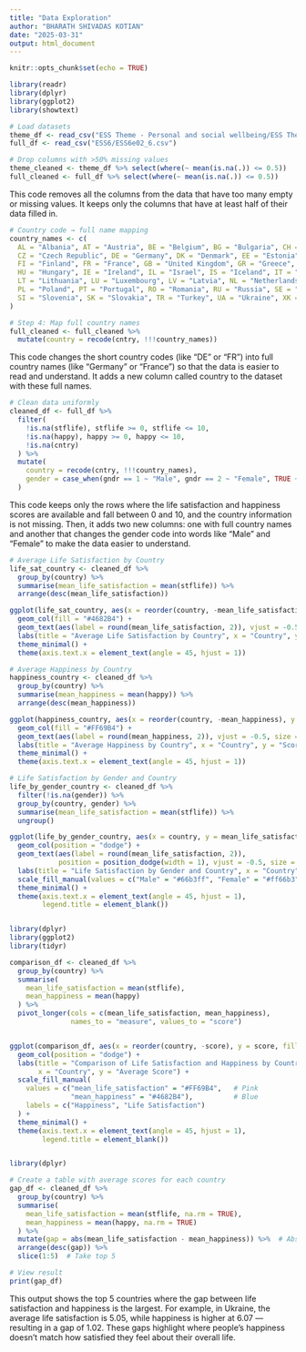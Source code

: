 ```yaml
---
title: "Data Exploration"
author: "BHARATH SHIVADAS KOTIAN"
date: "2025-03-31"
output: html_document
---
```


```r
knitr::opts_chunk$set(echo = TRUE)
```


```r
library(readr)
library(dplyr)
library(ggplot2)
library(showtext)
```

```r
# Load datasets
theme_df <- read_csv("ESS Theme - Personal and social wellbeing/ESS Theme - Personal and social wellbeing.csv")
full_df <- read_csv("ESS6/ESS6e02_6.csv")
```

```r
# Drop columns with >50% missing values
theme_cleaned <- theme_df %>% select(where(~ mean(is.na(.)) <= 0.5))
full_cleaned <- full_df %>% select(where(~ mean(is.na(.)) <= 0.5))
```

This code removes all the columns from the data that have too many empty or missing values. It keeps only the columns that have at least half of their data filled in.

```r
# Country code → full name mapping
country_names <- c(
  AL = "Albania", AT = "Austria", BE = "Belgium", BG = "Bulgaria", CH = "Switzerland", CY = "Cyprus",
  CZ = "Czech Republic", DE = "Germany", DK = "Denmark", EE = "Estonia", ES = "Spain",
  FI = "Finland", FR = "France", GB = "United Kingdom", GR = "Greece", HR = "Croatia",
  HU = "Hungary", IE = "Ireland", IL = "Israel", IS = "Iceland", IT = "Italy",
  LT = "Lithuania", LU = "Luxembourg", LV = "Latvia", NL = "Netherlands", NO = "Norway",
  PL = "Poland", PT = "Portugal", RO = "Romania", RU = "Russia", SE = "Sweden",
  SI = "Slovenia", SK = "Slovakia", TR = "Turkey", UA = "Ukraine", XK = "Kosovo"
)

# Step 4: Map full country names
full_cleaned <- full_cleaned %>%
  mutate(country = recode(cntry, !!!country_names))
```

This code changes the short country codes (like "DE" or "FR") into full country names (like "Germany" or "France") so that the data is easier to read and understand. It adds a new column called country to the dataset with these full names.


```r
# Clean data uniformly
cleaned_df <- full_df %>%
  filter(
    !is.na(stflife), stflife >= 0, stflife <= 10,
    !is.na(happy), happy >= 0, happy <= 10,
    !is.na(cntry)
  ) %>%
  mutate(
    country = recode(cntry, !!!country_names),
    gender = case_when(gndr == 1 ~ "Male", gndr == 2 ~ "Female", TRUE ~ NA_character_)
  )


```

This code keeps only the rows where the life satisfaction and happiness scores are available and fall between 0 and 10, and the country information is not missing. Then, it adds two new columns: one with full country names and another that changes the gender code into words like "Male" and "Female" to make the data easier to understand.


```r
# Average Life Satisfaction by Country
life_sat_country <- cleaned_df %>%
  group_by(country) %>%
  summarise(mean_life_satisfaction = mean(stflife)) %>%
  arrange(desc(mean_life_satisfaction))

ggplot(life_sat_country, aes(x = reorder(country, -mean_life_satisfaction), y = mean_life_satisfaction)) +
  geom_col(fill = "#4682B4") +
  geom_text(aes(label = round(mean_life_satisfaction, 2)), vjust = -0.5, size = 3.5) +
  labs(title = "Average Life Satisfaction by Country", x = "Country", y = "Score") +
  theme_minimal() +
  theme(axis.text.x = element_text(angle = 45, hjust = 1))

```

```r
# Average Happiness by Country
happiness_country <- cleaned_df %>%
  group_by(country) %>%
  summarise(mean_happiness = mean(happy)) %>%
  arrange(desc(mean_happiness))

ggplot(happiness_country, aes(x = reorder(country, -mean_happiness), y = mean_happiness)) +
  geom_col(fill = "#FF69B4") +
  geom_text(aes(label = round(mean_happiness, 2)), vjust = -0.5, size = 3.5) +
  labs(title = "Average Happiness by Country", x = "Country", y = "Score") +
  theme_minimal() +
  theme(axis.text.x = element_text(angle = 45, hjust = 1))


```


```r
# Life Satisfaction by Gender and Country
life_by_gender_country <- cleaned_df %>%
  filter(!is.na(gender)) %>%
  group_by(country, gender) %>%
  summarise(mean_life_satisfaction = mean(stflife)) %>%
  ungroup()

ggplot(life_by_gender_country, aes(x = country, y = mean_life_satisfaction, fill = gender)) +
  geom_col(position = "dodge") +
  geom_text(aes(label = round(mean_life_satisfaction, 2)),
            position = position_dodge(width = 1), vjust = -0.5, size = 3) +
  labs(title = "Life Satisfaction by Gender and Country", x = "Country", y = "Score") +
  scale_fill_manual(values = c("Male" = "#66b3ff", "Female" = "#ff66b3")) +
  theme_minimal() +
  theme(axis.text.x = element_text(angle = 45, hjust = 1),
        legend.title = element_blank())



```


```r

library(dplyr)
library(ggplot2)
library(tidyr)

comparison_df <- cleaned_df %>%
  group_by(country) %>%
  summarise(
    mean_life_satisfaction = mean(stflife),
    mean_happiness = mean(happy)
  ) %>%
  pivot_longer(cols = c(mean_life_satisfaction, mean_happiness),
               names_to = "measure", values_to = "score")


ggplot(comparison_df, aes(x = reorder(country, -score), y = score, fill = measure)) +
  geom_col(position = "dodge") +
  labs(title = "Comparison of Life Satisfaction and Happiness by Country",
       x = "Country", y = "Average Score") +
  scale_fill_manual(
    values = c("mean_life_satisfaction" = "#FF69B4",   # Pink
               "mean_happiness" = "#4682B4"),          # Blue
    labels = c("Happiness", "Life Satisfaction")       
  ) +
  theme_minimal() +
  theme(axis.text.x = element_text(angle = 45, hjust = 1),
        legend.title = element_blank())



```


```r
library(dplyr)

# Create a table with average scores for each country
gap_df <- cleaned_df %>%
  group_by(country) %>%
  summarise(
    mean_life_satisfaction = mean(stflife, na.rm = TRUE),
    mean_happiness = mean(happy, na.rm = TRUE)
  ) %>%
  mutate(gap = abs(mean_life_satisfaction - mean_happiness)) %>%  # Absolute difference
  arrange(desc(gap)) %>%
  slice(1:5)  # Take top 5

# View result
print(gap_df)

```

This output shows the top 5 countries where the gap between life satisfaction and happiness is the largest. For example, in Ukraine, the average life satisfaction is 5.05, while happiness is higher at 6.07 — resulting in a gap of 1.02. These gaps highlight where people’s happiness doesn’t match how satisfied they feel about their overall life.